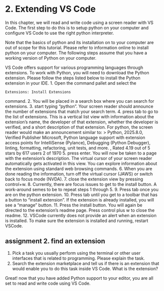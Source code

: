 # 2. Extending VS Code

In this chapter, we will read and write code using a screen reader with VS Code. The first step to do this is to setup python on your computer and configure VS Code to use the right python interpreter.

Note that the basics of python and its installation on to your computer are out of scope for this tutorial. Please refer to information online to install python on your computer. The following steps assume that you have a working version of Python on your computer.

VS Code offers support for various programming languages through extensions. To work with Python, you will need to download the Python extension. Please follow the steps listed below to install the Python extension in your IDE.
1. Open the command pallet and select the
```
Extensions: Install Extensions
```
command.
2. You will be placed in a search box where you can search for extensions.
3. start typing "python". Your screen reader should announce the number of extensions that match your search term.
4. press tab to go to the list of extensions. This is a vertical list view with information about the extension's name, the developer of that extension, whether the developer is verified, and a short description of that extension. For python, the screen reader would make an announcement similar to:
> Python, 2025.8.0, Verified Publisher Microsoft, Python language support with extension access points for IntelliSense (Pylance), Debugging (Python Debugger), linting, formatting, refactoring, unit tests, and more. , Rated 4.19 out of 5 stars by 617 users
2 of 1970
5. press enter. You will now be taken to a page with the extension's description. The virtual cursor of your screen reader automatically gets activated in this view. You can explore information about the extension using standard web browsing commands.
6. When you are done reading the information, turn off the virtual cursor (JAWS) or switch back to focus mode (NVDA).
7. close the extension view by pressing control+w.
8. Currently, there are focus issues to get to the install button. A work-around semes to be to repeat steps 1 through 5.
9. Press tab once you are on the python extension.
10. Press tab until you get to a toolbar that has a button to "install extension". If the extension is already installed, you will see a "manage" button.
11. Press the install button. You will again be directed to the extension's readme page. Press control plus w to close the readme.
12. VSCode currently does not provide an alert when an extension is installed. To make sure the extension is installed and running, restart VSCode.

## assignment 2. find an extension
1. Pick a task you usually perform using the terminal or other user interfaces that is related to programming. Please explain the task.
2. Search the extension marketplace and tell us if there is an extension that would enable you to do this task inside VS Code. What is the extension?

Great! now that you have added Python support to your editor, you are all set to read and write code using VS Code.